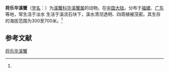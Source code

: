 {{Speciesbox
| name = 将乐华溪蟹
| status = 
| status_system = 
| image = 
| genus = Sinopotamon
| species = jianglense
| authority = (Dai, 1993)<ref name='id12178'>{{cite web| url =http://www.bioinfo.cn/db05/BjdwSpecies.php?action=view&id=12178| title =将乐华溪蟹| work =《中国动物物种编目数据库》| publisher =中国科学院微生物研究所| author =中国科学院动物研究所| accessdate =2009-04-28| deadurl =yes| archiveurl =https://web.archive.org/web/20160305002036/http://www.bioinfo.cn/db05/BjdwSpecies.php?action=view&id=12178| archivedate =2016-03-05}}</ref>
}}

'''将乐华溪蟹'''（[[学名|学名]]：{{lang|la|''Sinopotamon jianglense''}}）为[[溪蟹科|溪蟹科]][[华溪蟹属|华溪蟹属]]的动物。在[[中国大陆|中国大陆]]，分布于[[福建|福建]]、[[广东|广东]]等地，常生活于淡水 生活于溪流石块下，溪水清沏透明、四周植被茂密。其生存的海拔范围为300至700米。<ref name='id12178'/>

== 参考文献 ==
{{reflist}}

{{Wikispecies|Sinopotamon jianglense}}
{{Taxonbar|from=Q10957263}}

[[Category:华溪蟹属|将乐华溪蟹]]


{{螃蟹小作品}}